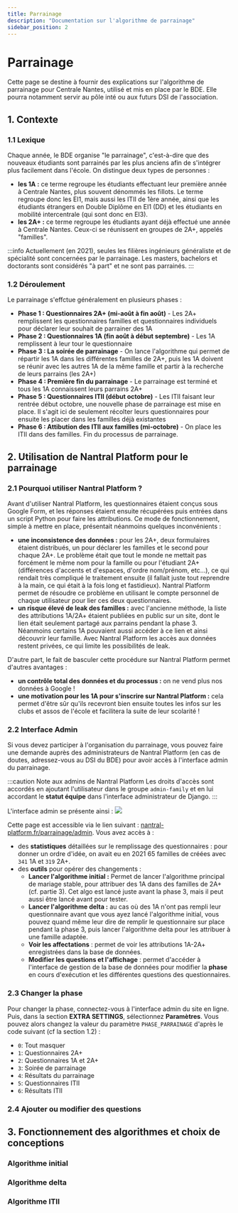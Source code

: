 ```yaml
---
title: Parrainage
description: "Documentation sur l'algorithme de parrainage"
sidebar_position: 2
---
```



# Parrainage

Cette page se destine à fournir des explications sur l'algorithme de parrainage pour Centrale Nantes, utilisé et mis en place par le BDE. Elle pourra notamment servir au pôle inté ou aux futurs DSI de l'association.

## 1. Contexte

### 1.1 Lexique

Chaque année, le BDE organise "le parrainage", c'est-à-dire que des nouveaux étudiants sont parrainés par les plus anciens afin de s'intégrer plus facilement dans l'école.
On distingue deux types de personnes :

-  **les 1A :** ce terme regroupe les étudiants effectuant leur première année à Centrale Nantes, plus souvent dénommés les fillots. Le terme regroupe donc les EI1, mais aussi les ITII de 1ère année, ainsi que les étudiants étrangers en Double Diplôme en EI1 (DD) et les étudiants en mobilité intercentrale (qui sont donc en EI3).
-  **les 2A+ :** ce terme regroupe les étudiants ayant déjà effectué une année à Centrale Nantes. Ceux-ci se réunissent en groupes de 2A+, appelés "familles".

:::info
Actuellement (en 2021), seules les filières ingénieurs généraliste et de spécialité sont concernées par le parrainage. Les masters, bachelors et doctorants sont considérés "à part" et ne sont pas parrainés.
:::

### 1.2 Déroulement

Le parrainage s'effctue généralement en plusieurs phases :

-  **Phase 1 : Questionnaires 2A+ (mi-août à fin août)** - Les 2A+ remplissent les questionnaires familles et questionnaires individuels pour déclarer leur souhait de parrainer des 1A
-  **Phase 2 : Questionnaires 1A (fin août à début septembre)** - Les 1A remplissent à leur tour le questionnaire
-  **Phase 3 : La soirée de parrainage** - On lance l'algorithme qui permet de répartir les 1A dans les différentes familles de 2A+, puis les 1A doivent se réunir avec les autres 1A de la même famille et partir à la recherche de leurs parrains (les 2A+)
-  **Phase 4 : Première fin du parrainage** - Le parrainage est terminé et tous les 1A connaissent leurs parrains 2A+
-  **Phase 5 : Questionnaires ITII (début octobre)** - Les ITII faisant leur rentrée début octobre, une nouvelle phase de parrainage est mise en place. Il s'agit ici de seulement récolter leurs questionnaires pour ensuite les placer dans les familles déjà existantes
-  **Phase 6 : Attibution des ITII aux familles (mi-octobre)** - On place les ITII dans des familles. Fin du processus de parrainage.

## 2. Utilisation de Nantral Platform pour le parrainage

### 2.1 Pourquoi utiliser Nantral Platform ?

Avant d'utiliser Nantral Platform, les questionnaires étaient conçus sous Google Form, et les réponses étaient ensuite récupérées puis entrées dans un script Python pour faire les attributions. Ce mode de fonctionnement, simple à mettre en place, présentait néanmoins quelques inconvénients :

-  **une inconsistence des données :** pour les 2A+, deux formulaires étaient distribués, un pour déclarer les familles et le second pour chaque 2A+. Le problème était que tout le monde ne mettait pas forcément le même nom pour la famille ou pour l'étudiant 2A+ (différences d'accents et d'espaces, d'ordre nom/prénom, etc...), ce qui rendait très compliqué le traitement ensuite (il fallait juste tout reprendre à la main, ce qui était à la fois long et fastidieux). Nantral Platform permet de résoudre ce problème en utilisant le compte personnel de chaque utilisateur pour lier ces deux questionnaires.
-  **un risque élevé de leak des familles :** avec l'ancienne méthode, la liste des attributions 1A/2A+ étaient publiées en public sur un site, dont le lien était seulement partagé aux parrains pendant la phase 3. Néanmoins certains 1A pouvaient aussi accéder à ce lien et ainsi découvrir leur famille. Avec Nantral Platform les accès aux données restent privées, ce qui limite les possibilités de leak.

D'autre part, le fait de basculer cette procédure sur Nantral Platform permet d'autres avantages :

-  **un contrôle total des données et du processus :** on ne vend plus nos données à Google !
-  **une motivation pour les 1A pour s'inscrire sur Nantral Platform :** cela permet d'être sûr qu'ils recevront bien ensuite toutes les infos sur les clubs et assos de l'école et facilitera la suite de leur scolarité !

### 2.2 Interface Admin

Si vous devez participer à l'organisation du parrainage, vous pouvez faire une demande auprès des administrateurs de Nantral Platform (en cas de doutes, adressez-vous au DSI du BDE) pour avoir accès à l'interface admin du parrainage.

:::caution Note aux admins de Nantral Platform
Les droits d'accès sont accordés en ajoutant l'utilisateur dans le groupe `admin-family` et en lui accordant le **statut équipe** dans l'interface administrateur de Django.
:::

L'interface admin se présente ainsi :
![](./parrainage_admin.png)

Cette page est accessible via le lien suivant : [nantral-platform.fr/parrainage/admin](https://nantral-platform.fr/parrainage/admin/). Vous avez accès à :

-  des **statistiques** détaillées sur le remplissage des questionnaires : pour donner un ordre d'idée, on avait eu en 2021 65 familles de créées avec `341` 1A et `319` 2A+.
-  des **outils** pour opérer des changements :
   -  **Lancer l'algorithme initial :** Permet de lancer l'algorithme principal de mariage stable, pour attribuer des 1A dans des familles de 2A+ (cf. partie 3). Cet algo est lancé juste avant la phase 3, mais il peut aussi être lancé avant pour tester.
   -  **Lancer l'algorithme delta :** au cas où des 1A n'ont pas rempli leur questionnaire avant que vous ayez lancé l'algorithme initial, vous pouvez quand même leur dire de remplir le questionnaire sur place pendant la phase 3, puis lancer l'algorithme delta pour les attribuer à une famille adaptée.
   -  **Voir les affectations** : permet de voir les attributions 1A-2A+ enregistrées dans la base de données.
   -  **Modifier les questions et l'affichage** : permet d'accéder à l'interface de gestion de la base de données pour modifier la **phase** en cours d'exécution et les différentes questions des questionnaires.

### 2.3 Changer la phase

Pour changer la phase, connectez-vous à l'interface admin du site en ligne.
Puis, dans la section **EXTRA SETTINGS**, sélectionnez **Paramètres**. Vous
pouvez alors changez la valeur du paramètre `PHASE_PARRAINAGE` d'après le
code suivant (cf la section 1.2) :

-  `0`: Tout masquer
-  `1`: Questionnaires 2A+
-  `2`: Questionnaires 1A et 2A+
-  `3`: Soirée de parrainage
-  `4`: Résultats du parrainage
-  `5`: Questionnaires ITII
-  `6`: Résultats ITII

### 2.4 Ajouter ou modifier des questions

## 3. Fonctionnement des algorithmes et choix de conceptions

### Algorithme initial

### Algorithme delta

### Algorithme ITII
